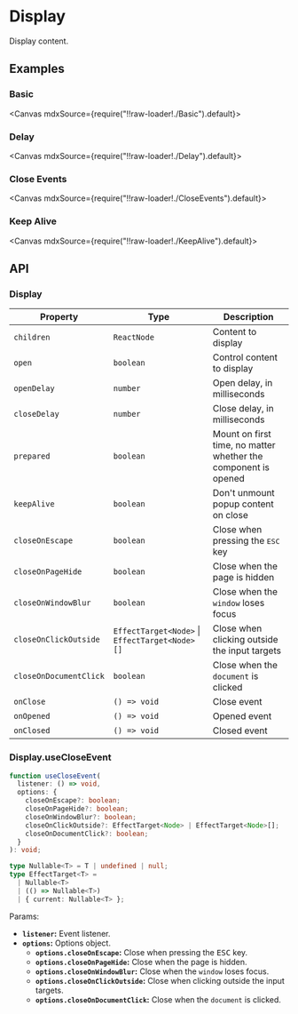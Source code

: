 
<Meta title="Utilities/Display" />

# Display

Display content.

## Examples

### Basic

<Canvas mdxSource={require("!!raw-loader!./Basic").default}>
  <Story id="examples-display--basic" />
</Canvas>

### Delay

<Canvas mdxSource={require("!!raw-loader!./Delay").default}>
  <Story id="examples-display--delay" />
</Canvas>

### Close Events

<Canvas mdxSource={require("!!raw-loader!./CloseEvents").default}>
  <Story id="examples-display--close-events" />
</Canvas>

### Keep Alive

<Canvas mdxSource={require("!!raw-loader!./KeepAlive").default}>
  <Story id="examples-display--keep-alive" />
</Canvas>

## API

### Display

| Property               | Type                                           | Description                                                    |
| ---------------------- | ---------------------------------------------- | -------------------------------------------------------------- |
| `children`             | `ReactNode`                                    | Content to display                                             |
| `open`                 | `boolean`                                      | Control content to display                                     |
| `openDelay`            | `number`                                       | Open delay, in milliseconds                                    |
| `closeDelay`           | `number`                                       | Close delay, in milliseconds                                   |
| `prepared`             | `boolean`                                      | Mount on first time, no matter whether the component is opened |
| `keepAlive`            | `boolean`                                      | Don't unmount popup content on close                           |
| `closeOnEscape`        | `boolean`                                      | Close when pressing the <kbd>ESC</kbd> key                     |
| `closeOnPageHide`      | `boolean`                                      | Close when the page is hidden                                  |
| `closeOnWindowBlur`    | `boolean`                                      | Close when the `window` loses focus                            |
| `closeOnClickOutside`  | `EffectTarget<Node>` \| `EffectTarget<Node>[]` | Close when clicking outside the input targets                  |
| `closeOnDocumentClick` | `boolean`                                      | Close when the `document` is clicked                           |
| `onClose`              | `() => void`                                   | Close event                                                    |
| `onOpened`             | `() => void`                                   | Opened event                                                   |
| `onClosed`             | `() => void`                                   | Closed event                                                   |

### Display.useCloseEvent

```ts
function useCloseEvent(
  listener: () => void,
  options: {
    closeOnEscape?: boolean;
    closeOnPageHide?: boolean;
    closeOnWindowBlur?: boolean;
    closeOnClickOutside?: EffectTarget<Node> | EffectTarget<Node>[];
    closeOnDocumentClick?: boolean;
  }
): void;

type Nullable<T> = T | undefined | null;
type EffectTarget<T> =
  | Nullable<T>
  | (() => Nullable<T>)
  | { current: Nullable<T> };
```

Params:

- **`listener`:** Event listener.
- **`options`:** Options object.
  - **`options.closeOnEscape`:** Close when pressing the <kbd>ESC</kbd> key.
  - **`options.closeOnPageHide`:** Close when the page is hidden.
  - **`options.closeOnWindowBlur`:** Close when the `window` loses focus.
  - **`options.closeOnClickOutside`:** Close when clicking outside the input targets.
  - **`options.closeOnDocumentClick`:** Close when the `document` is clicked.
